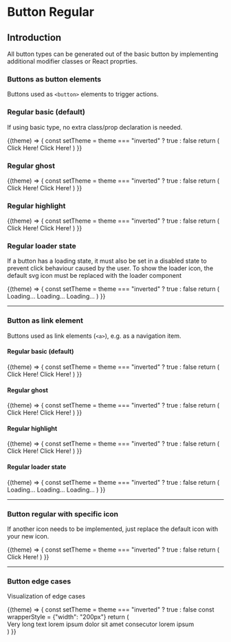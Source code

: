 
# Button Regular

## Introduction
All button types can be generated out of the basic button by implementing additional modifier classes or React proprties.

### Buttons as button elements
Buttons used as `<button>` elements to trigger actions.

### Regular basic (default)
If using basic type, no extra class/prop declaration is needed.

<Example noTheme={false} className="sg-example-button-regular">
  {(theme) => {
    const setTheme = theme === "inverted" ? true : false
    return (
      <React.Fragment>
        <ButtonRegular inverted={setTheme}>Click Here!</ButtonRegular>
        <ButtonRegular inverted={setTheme} disabled>Click Here!</ButtonRegular>
      </React.Fragment>
    )
}}
</Example>

### Regular ghost

<Example noTheme={false} className="sg-example-button-regular">
  {(theme) => {
    const setTheme = theme === "inverted" ? true : false
    return (
      <React.Fragment>
        <ButtonRegular type="ghost" inverted={setTheme}>Click Here!</ButtonRegular>
        <ButtonRegular type="ghost" inverted={setTheme} disabled>Click Here!</ButtonRegular>
      </React.Fragment>
    )
}}
</Example>

### Regular highlight

<Example noTheme={false} className="sg-example-button-regular">
  {(theme) => {
    const setTheme = theme === "inverted" ? true : false
    return (
      <React.Fragment>
        <ButtonRegular type="highlight" inverted={setTheme}>Click Here!</ButtonRegular>
        <ButtonRegular type="highlight" inverted={setTheme} disabled>Click Here!</ButtonRegular>
      </React.Fragment>
    )
}}
</Example>

### Regular loader state
If a button has a loading state, it must also be set in a disabled state to prevent click behaviour caused by the user.
To show the loader icon, the default svg icon must be replaced with the loader component

<Example noTheme={false} className="sg-example-button-regular">
  {(theme) => {
    const setTheme = theme === "inverted" ? true : false
    return (
      <React.Fragment>
        <ButtonRegular loading inverted={setTheme}>Loading...</ButtonRegular>
        <ButtonRegular type="ghost" loading inverted={setTheme}>Loading...</ButtonRegular>
        <ButtonRegular type="highlight" loading inverted={setTheme}>Loading...</ButtonRegular>
      </React.Fragment>
    )
}}
</Example>

---

### Button as link element
Buttons used as link elements (`<a>`), e.g. as a navigation item.

#### Regular basic (default)
<Example noTheme={false} className="sg-example-button-regular">
  {(theme) => {
    const setTheme = theme === "inverted" ? true : false
    return (
      <Router>
        <ButtonRegular as={Link} {...{ to: "/lorem/ipsum" }} inverted={setTheme}>Click Here!</ButtonRegular>
        <ButtonRegular as={Link} {...{ to: "#" }} disabled inverted={setTheme}>Click Here!</ButtonRegular>
      </Router>
    )
}}
</Example>

#### Regular ghost
<Example noTheme={false} className="sg-example-button-regular">
  {(theme) => {
    const setTheme = theme === "inverted" ? true : false
    return (
      <Router>
        <ButtonRegular as={Link} {...{ to: "/lorem/ipsum" }} type="ghost" inverted={setTheme}>Click Here!</ButtonRegular>
        <ButtonRegular as={Link} {...{ to: "#" }} type="ghost" disabled inverted={setTheme}>Click Here!</ButtonRegular>
      </Router>
    )
}}
</Example>

#### Regular highlight
<Example noTheme={false} className="sg-example-button-regular">
  {(theme) => {
    const setTheme = theme === "inverted" ? true : false
    return (
      <Router>
        <ButtonRegular as={Link} {...{ to: "/lorem/ipsum" }} type="highlight" inverted={setTheme}>Click Here!</ButtonRegular>
        <ButtonRegular as={Link} {...{ to: "#" }} type="highlight" disabled inverted={setTheme}>Click Here!</ButtonRegular>
      </Router>
    )
}}
</Example>

#### Regular loader state
<Example noTheme={false} className="sg-example-button-regular">
  {(theme) => {
    const setTheme = theme === "inverted" ? true : false
    return (
      <Router>
        <ButtonRegular as={Link} {...{ to: "/lorem/ipsum" }} type="highlight" loading inverted={setTheme}>Loading...</ButtonRegular>
        <ButtonRegular as={Link} {...{ to: "#" }} type="ghost" loading inverted={setTheme}>Loading...</ButtonRegular>
        <ButtonRegular as={Link} {...{ to: "" }} loading inverted={setTheme}>Loading...</ButtonRegular>
      </Router>
    )
}}
</Example>

---

### Button regular with specific icon
If another icon needs to be implemented, just replace the default icon with your new icon.

<Example noTheme={false} className="sg-example-button-regular">
  {(theme) => {
    const setTheme = theme === "inverted" ? true : false
    return (
      <React.Fragment>
        <ButtonRegular icon="icon_phone.min.svg" inverted={setTheme}>Click Here!</ButtonRegular>
      </React.Fragment>
    )
}}
</Example>

---

### Button edge cases
Visualization of edge cases

<Example noTheme={false} className="sg-example-button-regular">
  {(theme) => {
    const setTheme = theme === "inverted" ? true : false
    const wrapperStyle = {"width": "200px"}
    return (
      <React.Fragment>
        <div style={wrapperStyle}>
          <ButtonRegular icon="icon_phone.min.svg" inverted={setTheme}>Very long text lorem ipsum dolor sit amet consecutor lorem ipsum</ButtonRegular>
        </div>
      </React.Fragment>
    )
}}
</Example>
